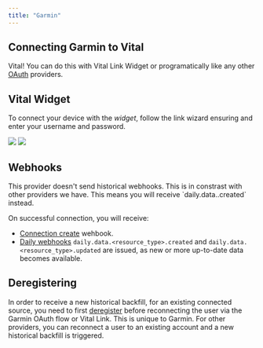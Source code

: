 ```yaml
---
title: "Garmin"
---
```


## Connecting Garmin to Vital

Vital! You can do this with Vital Link Widget or programatically like any other [OAuth](/api-reference/link/link-oauth-provider) providers.

## Vital Widget

To connect your device with the _widget_, follow the link wizard ensuring and enter your username and password.

<Frame>
  <img
    src="/img/garmin_link_search.jpg"
    className="w-2/5 h-2/5 block mx-auto"
  />
  <img src="/img/garmin_connect.jpg" className="w-2/5 h-2/5 block mx-auto" />
</Frame>

<br />

## Webhooks

<Warning>
  This provider doesn't send historical webhooks. This is in constrast with
  other providers we have. This means you will receive `daily.data.<resource_type>.created` instead.
</Warning>

On successful connection, you will receive:

- [Connection create](/webhooks/data_flow#connection-created) wehbook.
- [Daily webhooks](/webhooks/data_flow#daily-data-flow) `daily.data.<resource_type>.created` and `daily.data.<resource_type>.updated` are issued, as new or more up-to-date data becomes available.

## Deregistering

In order to receive a new historical backfill, for an existing connected source, you need to first [deregister](/api-reference/user/deregister-a-provider) before reconnecting the user via the Garmin OAuth flow or Vital Link. This is unique to Garmin. For other providers, you can reconnect a user to an existing account and a new historical backfill is triggered.
